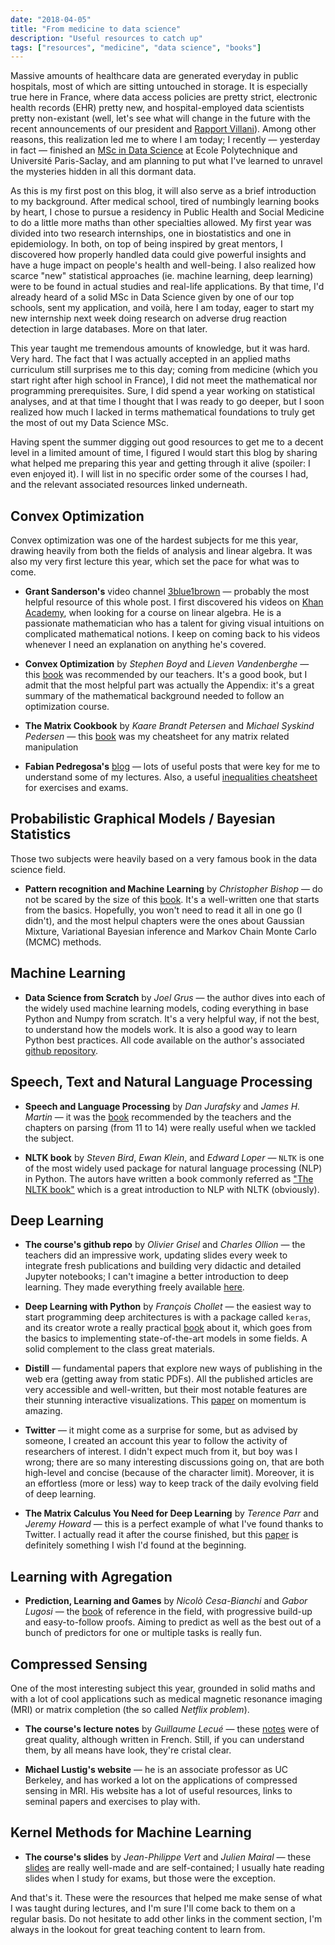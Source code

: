 ```yaml
---
date: "2018-04-05"
title: "From medicine to data science"
description: "Useful resources to catch up"
tags: ["resources", "medicine", "data science", "books"]
---
```


<section>

Massive amounts of healthcare data are generated everyday in public hospitals, most of which are sitting untouched in storage. It is especially true here in France, where data access policies are pretty strict, electronic health records (EHR) pretty new, and hospital-employed data scientists pretty non-existant (well, let's see what will change in the future with the recent announcements of our president and [Rapport Villani](https://www.aiforhumanity.fr/en/)). Among other reasons, this realization led me to where I am today; I recently — yesterday in fact — finished an [MSc in Data Science](https://datascience-x-master-paris-saclay.fr/) at Ecole Polytechnique and Université Paris-Saclay, and am planning to put what I've learned to unravel the mysteries hidden in all this dormant data.

As this is my first post on this blog, it will also serve as a brief introduction to my background. After medical school, tired of numbingly learning books by heart, I chose to pursue a residency in Public Health and Social Medicine to do a little more maths than other specialties allowed. My first year was divided into two research internships, one in biostatistics and one in epidemiology. In both, on top of being inspired by great mentors, I discovered how properly handled data could give powerful insights and have a huge impact on people's health and well-being. I also realized how scarce "new" statistical approaches (ie. machine learning, deep learning) were to be found in actual studies and real-life applications. By that time, I'd already heard of a solid MSc in Data Science given by one of our top schools, sent my application, and voilà, here I am today, eager to start my new internship next week doing research on adverse drug reaction detection in large databases. More on that later.

This year taught me tremendous amounts of knowledge, but it was hard. Very hard. The fact that I was actually accepted in an applied maths curriculum still surprises me to this day; coming from medicine (which you start right after high school in France), I did not meet the mathematical nor programming prerequisites. Sure, I did spend a year working on statistical analyses, and at that time I thought that I was ready to go deeper, but I soon realized how much I lacked in terms mathematical foundations to truly get the most of out my Data Science MSc.

Having spent the summer digging out good resources to get me to a decent level in a limited amount of time, I figured I would start this blog by sharing what helped me preparing this year and getting through it alive (spoiler: I even enjoyed it). I will list in no specific order some of the courses I had, and the relevant associated resources linked underneath.

</section>
<section>

## Convex Optimization

Convex optimization was one of the hardest subjects for me this year, drawing heavily from both the fields of analysis and linear algebra. It was also my very first lecture this year, which set the pace for what was to come.

* __Grant Sanderson's__ video channel [3blue1brown](http://www.3blue1brown.com/about/) — probably the most helpful resource of this whole post. I first discovered his videos on [Khan Academy](https://fr.khanacademy.org/), when looking for a course on linear algebra. He is a passionate mathematician who has a talent for giving visual intuitions on complicated mathematical notions. I keep on coming back to his videos whenever I need an explanation on anything he's covered.

* __Convex Optimization__ by _Stephen Boyd_ and _Lieven Vandenberghe_ — this [book](https://web.stanford.edu/~boyd/cvxbook/) was recommended by our teachers. It's a good book, but I admit that the most helpful part was actually the Appendix: it's a great summary of the mathematical background needed to follow an optimization course.

* __The Matrix Cookbook__ by _Kaare Brandt Petersen_ and _Michael Syskind Pedersen_ — this [book](http://www2.imm.dtu.dk/pubdb/views/edoc_download.php/3274/pdf/imm3274.pdf) was my cheatsheet for any matrix related manipulation

* __Fabian Pedregosa's__ [blog](http://fa.bianp.net/) — lots of useful posts that were key for me to understand some of my lectures. Also, a useful [inequalities cheatsheet](http://fa.bianp.net/blog/2017/optimization-inequalities-cheatsheet/) for exercises and exams.

</section>
<section>

## Probabilistic Graphical Models / Bayesian Statistics

Those two subjects were heavily based on a very famous book in the data science field.

* __Pattern recognition and Machine Learning__ by _Christopher Bishop_ — do not be scared by the size of this [book](https://www.microsoft.com/en-us/research/people/cmbishop/#!prml-book?from=http%3A%2F%2Fresearch.microsoft.com%2F~cmbishop%2Fprml%2Findex.htm). It's a well-written one that starts from the basics. Hopefully, you won't need to read it all in one go (I didn't), and the most helpul chapters were the ones about Gaussian Mixture, Variational Bayesian inference and Markov Chain Monte Carlo (MCMC) methods.

</section>
<section>

## Machine Learning

* __Data Science from Scratch__ by _Joel Grus_ — the author dives into each of the widely used machine learning models, coding everything in base Python and Numpy from scratch. It's a very helpful way, if not the best, to understand how the models work. It is also a good way to learn Python best practices. All code available on the author's associated [github repository](https://github.com/joelgrus/data-science-from-scratch).

</section>
<section>

## Speech, Text and Natural Language Processing

* __Speech and Language Processing__ by _Dan Jurafsky_ and _James H. Martin_ — it was the [book](https://web.stanford.edu/~jurafsky/slp3/) recommended by the teachers and the chapters on parsing (from 11 to 14) were really useful when we tackled the subject.

* __NLTK book__ by _Steven Bird_, _Ewan Klein_, and _Edward Loper_ — `NLTK` is one of the most widely used package for natural language processing (NLP) in Python. The autors have written a book commonly referred as ["The NLTK book"](http://www.nltk.org/book/) which is a great introduction to NLP with NLTK (obviously).

</section>
<section>

## Deep Learning

* __The course's github repo__ by _Olivier Grisel_ and _Charles Ollion_ — the teachers did an impressive work, updating slides every week to integrate fresh publications and building very didactic and detailed Jupyter notebooks; I can't imagine a better introduction to deep learning. They made everything freely available [here](https://github.com/m2dsupsdlclass/lectures-labs).

* __Deep Learning with Python__ by _François Chollet_ — the easiest way to start programming deep architectures is with a package called `keras`, and its creator wrote a really practical [book](https://www.manning.com/books/deep-learning-with-python) about it, which goes from the basics to implementing state-of-the-art models in some fields. A solid complement to the class great materials.

* __Distill__ — fundamental papers that explore new ways of publishing in the web era (getting away from static PDFs). All the published articles are very accessible and well-written, but their most notable features are their stunning interactive visualizations. This [paper](https://distill.pub/2017/momentum/) on momentum is amazing.

* __Twitter__ — it might come as a surprise for some, but as advised by someone, I created an account this year to follow the activity of researchers of interest. I didn't expect much from it, but boy was I wrong; there are so many interesting discussions going on, that are both high-level and concise (because of the character limit). Moreover, it is an effortless (more or less) way to keep track of the daily evolving field of deep learning.

* __The Matrix Calculus You Need for Deep Learning__ by _Terence Parr_ and _Jeremy Howard_ — this is a perfect example of what I've found thanks to Twitter. I actually read it after the course finished, but this [paper](https://arxiv.org/abs/1802.01528) is definitely something I wish I'd found at the beginning.

</section>
<section>

## Learning with Agregation

* __Prediction, Learning and Games__ by _Nicolò Cesa-Bianchi_ and _Gabor Lugosi_ — the [book](http://homes.dsi.unimi.it/~cesabian/predbook/) of reference in the field, with progressive build-up and easy-to-follow proofs. Aiming to predict as well as the best out of a bunch of predictors for one or multiple tasks is really fun.

</section>
<section>

## Compressed Sensing

One of the most interesting subject this year, grounded in solid maths and with a lot of cool applications such as medical magnetic resonance imaging (MRI) or matrix completion (the so called _Netflix problem_).

* __The course's lecture notes__ by _Guillaume Lecué_ — these [notes](http://lecueguillaume.github.io/2015/10/08/compressed_sensing_course/) were of great quality, although written in French. Still, if you can understand them, by all means have look, they're cristal clear.

* __Michael Lustig's website__ — he is an associate professor as UC Berkeley, and has worked a lot on the applications of compressed sensing in MRI. His website has a lot of useful resources, links to seminal papers and exercises to play with.

</section>
<section>

## Kernel Methods for Machine Learning

* __The course's slides__ by _Jean-Philippe Vert_ and _Julien Mairal_ — these [slides](http://members.cbio.mines-paristech.fr/~jvert/svn/kernelcourse/course/2018mva/index.html) are really well-made and are self-contained; I usually hate reading slides when I study for exams, but those were the exception.

And that's it. These were the resources that helped me make sense of what I was taught during lectures, and I'm sure I'll come back to them on a regular basis. Do not hesitate to add other links in the comment section, I'm always in the lookout for great teaching content to learn from.

</section>